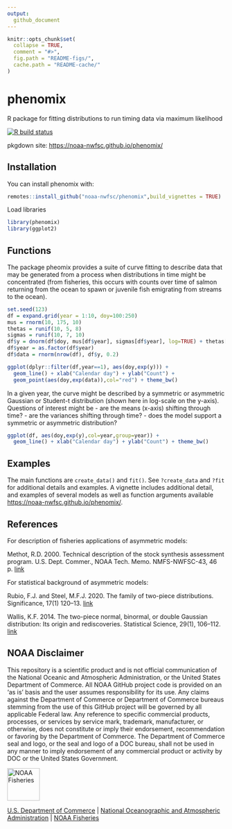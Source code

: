 ```yaml
---
output: 
  github_document
---
```


<!-- README.md is generated from README.Rmd. Please edit that file -->

```r
knitr::opts_chunk$set(
  collapse = TRUE,
  comment = "#>",
  fig.path = "README-figs/",
  cache.path = "README-cache/"
)
```

# phenomix
R package for fitting distributions to run timing data via maximum likelihood

[![R build status](https://github.com/noaa-nwfsc/phenomix/workflows/R-CMD-check/badge.svg)](https://github.com/noaa-nwfsc/phenomix/actions)

pkgdown site: [https://noaa-nwfsc.github.io/phenomix/](https://noaa-nwfsc.github.io/phenomix/)

## Installation

You can install phenomix with:

```r
remotes::install_github("noaa-nwfsc/phenomix",build_vignettes = TRUE)
```

Load libraries
```r
library(phenomix)
library(ggplot2)
```

## Functions

The package pheomix provides a suite of curve fitting to describe data that may be generated from a process when distributions in time might be concentrated (from fisheries, this occurs with counts over time of salmon returning from the ocean to spawn or juvenile fish emigrating from streams to the ocean). 

```r
set.seed(123)
df = expand.grid(year = 1:10, doy=100:250)
mus = rnorm(10, 175, 10)
thetas = runif(10, 5, 8)
sigmas = runif(10, 7, 10)
df$y = dnorm(df$doy, mus[df$year], sigmas[df$year], log=TRUE) + thetas[df$year]
df$year = as.factor(df$year)
df$data = rnorm(nrow(df), df$y, 0.2)
```

```r
ggplot(dplyr::filter(df,year==1), aes(doy,exp(y))) + 
  geom_line() + xlab("Calendar day") + ylab("Count") + 
  geom_point(aes(doy,exp(data)),col="red") + theme_bw()
```

In a given year, the curve might be described by a symmetric or asymmetric Gaussian or Student-t distribution (shown here in log-scale on the y-axis). Questions of interest might be
- are the means (x-axis) shifting through time?
- are the variances shifting through time?
- does the model support a symmetric or asymmetric distribution?

```r
ggplot(df, aes(doy,exp(y),col=year,group=year)) + 
  geom_line() + xlab("Calendar day") + ylab("Count") + theme_bw()
```

## Examples

The main functions are `create_data()` and `fit()`. See `?create_data` and `?fit` for additional details and examples. A vignette includes additional detail, and examples of several models as well as function arguments available [https://noaa-nwfsc.github.io/phenomix/](https://noaa-nwfsc.github.io/phenomix/).

## References

For description of fisheries applications of asymmetric models:

Methot, R.D. 2000. Technical description of the stock synthesis assessment program. U.S. Dept. Commer., NOAA Tech. Memo. NMFS-NWFSC-43, 46 p. [link](https://repository.library.noaa.gov/view/noaa/3172/noaa_3172_DS1.pdf)

For statistical background of asymmetric models:

Rubio, F.J. and Steel, M.F.J. 2020. The family of two-piece distributions. Significance, 17(1) 120--13. [link](https://rss.onlinelibrary.wiley.com/doi/full/10.1111/j.1740-9713.2020.01352.x)

Wallis, K.F. 2014. The two-piece normal, binormal, or double Gaussian distribution: Its origin and rediscoveries. Statistical Science, 29(1), 106--112. [link](https://arxiv.org/abs/1405.4995)

## NOAA Disclaimer

This repository is a scientific product and is not official communication of the National Oceanic and
Atmospheric Administration, or the United States Department of Commerce. All NOAA GitHub project code is
provided on an ‘as is’ basis and the user assumes responsibility for its use. Any claims against the Department of
Commerce or Department of Commerce bureaus stemming from the use of this GitHub project will be governed
by all applicable Federal law. Any reference to specific commercial products, processes, or services by service
mark, trademark, manufacturer, or otherwise, does not constitute or imply their endorsement, recommendation or
favoring by the Department of Commerce. The Department of Commerce seal and logo, or the seal and logo of a
DOC bureau, shall not be used in any manner to imply endorsement of any commercial product or activity by
DOC or the United States Government.

<img src="https://raw.githubusercontent.com/nmfs-general-modeling-tools/nmfspalette/main/man/figures/noaa-fisheries-rgb-2line-horizontal-small.png" height="75" alt="NOAA Fisheries">

[U.S. Department of Commerce](https://www.commerce.gov/) | [National Oceanographic and Atmospheric Administration](https://www.noaa.gov) | [NOAA Fisheries](https://www.fisheries.noaa.gov/)
